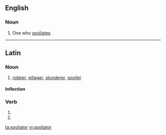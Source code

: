 ==English==

===Noun===
{{en-noun}}

# {{context|obsolete}} One who [[spoliate]]s.

----

==Latin==

===Noun===
{{la-noun|spoliātor|spoliatoris|spoliātōris|m|third}}

# [[robber]], [[pillager]], [[plunderer]], [[spoiler]]

====Inflection====
{{la-decl-3rd|spoliator|spoliātor|spoliator|spoliātōr}}

===Verb===
{{la-verb-form|spoliātor}}

# {{conjugation of|spolio|spoliō|2|s|fut|pass|imp|lang=la}}
# {{conjugation of|spolio|spoliō|3|s|fut|pass|imp|lang=la}}

[[ta:spoliator]]
[[vi:spoliator]]